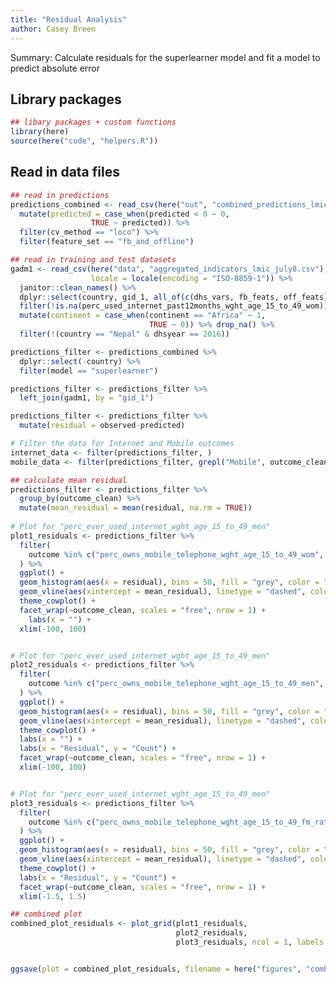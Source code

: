 ```yaml
---
title: "Residual Analysis"
author: Casey Breen
---
```


Summary: Calculate residuals for the superlearner model and fit a model to predict absolute error  

## Library packages 

```r
## libary packages + custom functions 
library(here)
source(here("code", "helpers.R"))
```

## Read in data files 

```r
## read in predictions 
predictions_combined <- read_csv(here("out", "combined_predictions_lmics_national_covars_full.csv")) %>% 
  mutate(predicted = case_when(predicted < 0 ~ 0,
                  TRUE ~ predicted)) %>% 
  filter(cv_method == "loco") %>% 
  filter(feature_set == "fb_and_offline") 

## read in training and test datasets 
gadm1 <- read_csv(here("data", "aggregated_indicators_lmic_july8.csv"), 
                  locale = locale(encoding = "ISO-8859-1")) %>%
  janitor::clean_names() %>% 
  dplyr::select(country, gid_1, all_of(c(dhs_vars, fb_feats, off_feats))) %>% ## the vectors of vars are defined in helper function 
  filter(!is.na(perc_used_internet_past12months_wght_age_15_to_49_wom)) %>%
  mutate(continent = case_when(continent == "Africa" ~ 1,
                               TRUE ~ 0)) %>% drop_na() %>% 
  filter(!(country == "Nepal" & dhsyear == 2016))
```


```r
predictions_filter <- predictions_combined %>% 
  dplyr::select(-country) %>% 
  filter(model == "superlearner") 
```



```r
predictions_filter <- predictions_filter %>% 
  left_join(gadm1, by = "gid_1")

predictions_filter <- predictions_filter %>% 
  mutate(residual = observed-predicted)
```


```r
# Filter the data for Internet and Mobile outcomes
internet_data <- filter(predictions_filter, )
mobile_data <- filter(predictions_filter, grepl("Mobile", outcome_clean))

## calculate mean residual 
predictions_filter <- predictions_filter %>% 
  group_by(outcome_clean) %>% 
  mutate(mean_residual = mean(residual, na.rm = TRUE))
 
# Plot for "perc_ever_used_internet_wght_age_15_to_49_men"
plot1_residuals <- predictions_filter %>%
  filter(
    outcome %in% c("perc_owns_mobile_telephone_wght_age_15_to_49_wom", "perc_used_internet_past12months_wght_age_15_to_49_wom"),
  ) %>%
  ggplot() + 
  geom_histogram(aes(x = residual), bins = 50, fill = "grey", color = "black") + 
  geom_vline(aes(xintercept = mean_residual), linetype = "dashed", color = "red", linewidth = 1) + 
  theme_cowplot() + 
  facet_wrap(~outcome_clean, scales = "free", nrow = 1) + 
    labs(x = "") + 
  xlim(-100, 100)


# Plot for "perc_ever_used_internet_wght_age_15_to_49_men"
plot2_residuals <- predictions_filter %>%
  filter(
    outcome %in% c("perc_owns_mobile_telephone_wght_age_15_to_49_men", "perc_used_internet_past12months_wght_age_15_to_49_men"),
  ) %>%
  ggplot() + 
  geom_histogram(aes(x = residual), bins = 50, fill = "grey", color = "black") + 
  geom_vline(aes(xintercept = mean_residual), linetype = "dashed", color = "red", linewidth = 1) + 
  theme_cowplot() + 
  labs(x = "") + 
  labs(x = "Residual", y = "Count") + 
  facet_wrap(~outcome_clean, scales = "free", nrow = 1) + 
  xlim(-100, 100)


# Plot for "perc_ever_used_internet_wght_age_15_to_49_men"
plot3_residuals <- predictions_filter %>%
  filter(
    outcome %in% c("perc_owns_mobile_telephone_wght_age_15_to_49_fm_ratio", "perc_used_internet_past12months_wght_age_15_to_49_fm_ratio"),
  ) %>%
  ggplot() + 
  geom_histogram(aes(x = residual), bins = 50, fill = "grey", color = "black") + 
  geom_vline(aes(xintercept = mean_residual), linetype = "dashed", color = "red", linewidth = 1) + 
  theme_cowplot() + 
  labs(x = "Residual", y = "Count") + 
  facet_wrap(~outcome_clean, scales = "free", nrow = 1) + 
  xlim(-1.5, 1.5)

## combined plot 
combined_plot_residuals <- plot_grid(plot1_residuals, 
                                     plot2_residuals, 
                                     plot3_residuals, ncol = 1, labels = "AUTO")


ggsave(plot = combined_plot_residuals, filename = here("figures", "combined_plot_residuals.png"), height = 10, width = 8)
```









